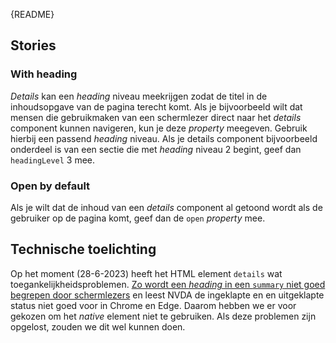 
<Meta of={DetailsStories} />

<Markdown>{README}</Markdown>

<Primary />

<Controls />

## Stories

### With heading

_Details_ kan een _heading_ niveau meekrijgen zodat de titel in de inhoudsopgave van de pagina terecht komt.
Als je bijvoorbeeld wilt dat mensen die gebruikmaken van een schermlezer direct naar het _details_ component kunnen navigeren, kun je deze _property_ meegeven.
Gebruik hierbij een passend _heading_ niveau. Als je details component bijvoorbeeld onderdeel is van een sectie die met _heading_ niveau 2 begint, geef dan `headingLevel` 3 mee.

<Canvas of={DetailsStories.WithHeading} />

### Open by default

Als je wilt dat de inhoud van een _details_ component al getoond wordt als de gebruiker op de pagina komt, geef dan de `open` _property_ mee.

<Canvas of={DetailsStories.ExpandedByDefault} />

## Technische toelichting

Op het moment (28-6-2023) heeft het HTML element `details` wat toegankelijkheidsproblemen.
[Zo wordt een _heading_ in een `summary` niet goed begrepen door schermlezers](https://developer.mozilla.org/en-US/docs/Web/HTML/Element/summary#summaries_as_headings) en
leest NVDA de ingeklapte en en uitgeklapte status niet goed voor in Chrome en Edge. Daarom hebben we er voor gekozen om het _native_ element niet te gebruiken.
Als deze problemen zijn opgelost, zouden we dit wel kunnen doen.
